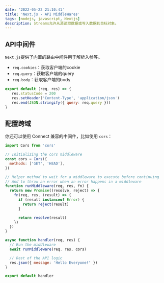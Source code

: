 ```yaml
---
date: '2022-05-22 21:10:41'
title: 'Next.js - API MiddleWares'
tags: [nodejs, javascript, Nextjs]
description: Streams允许从源读取数据或写入数据到目标对象。
---
```


## API中间件

`Next.js`提供了内置的路由中间件用于解析入参等。

- `req.cookies`：获取客户端的cookie
- `req.query`：获取客户端的query
- `req.body`：获取客户端的body

```jsx
export default (req, res) => {
   res.statusCode = 200
   res.setHeader('Content-Type', 'application/json')
   res.end(JSON.stringify({ query: req.query }))
}
```

## 配置跨域

你还可以使用 Connect 兼容的中间件，比如使用 `cors`：

```jsx
import Cors from 'cors'

// Initializing the cors middleware
const cors = Cors({
  methods: ['GET', 'HEAD'],
})

// Helper method to wait for a middleware to execute before continuing
// And to throw an error when an error happens in a middleware
function runMiddleware(req, res, fn) {
  return new Promise((resolve, reject) => {
    fn(req, res, (result) => {
      if (result instanceof Error) {
        return reject(result)
      }

      return resolve(result)
    })
  })
}

async function handler(req, res) {
  // Run the middleware
  await runMiddleware(req, res, cors)

  // Rest of the API logic
  res.json({ message: 'Hello Everyone!' })
}

export default handler
```
